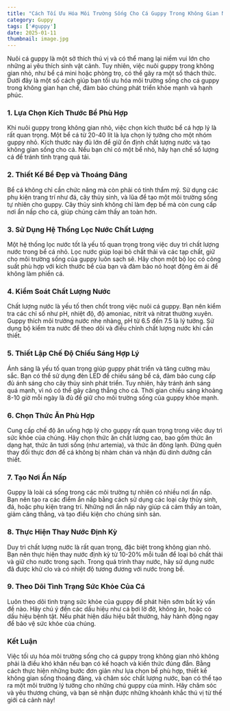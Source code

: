 ```yaml
---
title: "Cách Tối Ưu Hóa Môi Trường Sống Cho Cá Guppy Trong Không Gian Nhỏ"
category: Guppy
tags: ['#guppy']
date: 2025-01-11
thumbnail: image.jpg
---
```


Nuôi cá guppy là một sở thích thú vị và có thể mang lại niềm vui lớn cho những ai yêu thích sinh vật cảnh. Tuy nhiên, việc nuôi guppy trong không gian nhỏ, như bể cá mini hoặc phòng trọ, có thể gây ra một số thách thức. Dưới đây là một số cách giúp bạn tối ưu hóa môi trường sống cho cá guppy trong không gian hạn chế, đảm bảo chúng phát triển khỏe mạnh và hạnh phúc.

### 1. **Lựa Chọn Kích Thước Bể Phù Hợp**
Khi nuôi guppy trong không gian nhỏ, việc chọn kích thước bể cá hợp lý là rất quan trọng. Một bể cá từ 20-40 lít là lựa chọn lý tưởng cho một nhóm guppy nhỏ. Kích thước này đủ lớn để giữ ổn định chất lượng nước và tạo không gian sống cho cá. Nếu bạn chỉ có một bể nhỏ, hãy hạn chế số lượng cá để tránh tình trạng quá tải.

### 2. **Thiết Kế Bể Đẹp và Thoáng Đãng**
Bể cá không chỉ cần chức năng mà còn phải có tính thẩm mỹ. Sử dụng các phụ kiện trang trí như đá, cây thủy sinh, và lũa để tạo một môi trường sống tự nhiên cho guppy. Cây thủy sinh không chỉ làm đẹp bể mà còn cung cấp nơi ẩn nấp cho cá, giúp chúng cảm thấy an toàn hơn.

### 3. **Sử Dụng Hệ Thống Lọc Nước Chất Lượng**
Một hệ thống lọc nước tốt là yếu tố quan trọng trong việc duy trì chất lượng nước trong bể cá nhỏ. Lọc nước giúp loại bỏ chất thải và các tạp chất, giữ cho môi trường sống của guppy luôn sạch sẽ. Hãy chọn một bộ lọc có công suất phù hợp với kích thước bể của bạn và đảm bảo nó hoạt động êm ái để không làm phiền cá.

### 4. **Kiểm Soát Chất Lượng Nước**
Chất lượng nước là yếu tố then chốt trong việc nuôi cá guppy. Bạn nên kiểm tra các chỉ số như pH, nhiệt độ, độ amoniac, nitrit và nitrat thường xuyên. Guppy thích môi trường nước nhẹ nhàng, pH từ 6.5 đến 7.5 là lý tưởng. Sử dụng bộ kiểm tra nước để theo dõi và điều chỉnh chất lượng nước khi cần thiết.

### 5. **Thiết Lập Chế Độ Chiếu Sáng Hợp Lý**
Ánh sáng là yếu tố quan trọng giúp guppy phát triển và tăng cường màu sắc. Bạn có thể sử dụng đèn LED để chiếu sáng bể cá, đảm bảo cung cấp đủ ánh sáng cho cây thủy sinh phát triển. Tuy nhiên, hãy tránh ánh sáng quá mạnh, vì nó có thể gây căng thẳng cho cá. Thời gian chiếu sáng khoảng 8-10 giờ mỗi ngày là đủ để giữ cho môi trường sống của guppy khỏe mạnh.

### 6. **Chọn Thức Ăn Phù Hợp**
Cung cấp chế độ ăn uống hợp lý cho guppy rất quan trọng trong việc duy trì sức khỏe của chúng. Hãy chọn thức ăn chất lượng cao, bao gồm thức ăn dạng hạt, thức ăn tươi sống (như artemia), và thức ăn đông lạnh. Đừng quên thay đổi thực đơn để cá không bị nhàm chán và nhận đủ dinh dưỡng cần thiết.

### 7. **Tạo Nơi Ẩn Nấp**
Guppy là loài cá sống trong các môi trường tự nhiên có nhiều nơi ẩn nấp. Bạn nên tạo ra các điểm ẩn nấp bằng cách sử dụng các loại cây thủy sinh, đá, hoặc phụ kiện trang trí. Những nơi ẩn nấp này giúp cá cảm thấy an toàn, giảm căng thẳng, và tạo điều kiện cho chúng sinh sản.

### 8. **Thực Hiện Thay Nước Định Kỳ**
Duy trì chất lượng nước là rất quan trọng, đặc biệt trong không gian nhỏ. Bạn nên thực hiện thay nước định kỳ từ 10-20% mỗi tuần để loại bỏ chất thải và giữ cho nước trong sạch. Trong quá trình thay nước, hãy sử dụng nước đã được khử clo và có nhiệt độ tương đương với nước trong bể.

### 9. **Theo Dõi Tình Trạng Sức Khỏe Của Cá**
Luôn theo dõi tình trạng sức khỏe của guppy để phát hiện sớm bất kỳ vấn đề nào. Hãy chú ý đến các dấu hiệu như cá bơi lờ đờ, không ăn, hoặc có dấu hiệu bệnh tật. Nếu phát hiện dấu hiệu bất thường, hãy hành động ngay để bảo vệ sức khỏe của chúng.

### Kết Luận
Việc tối ưu hóa môi trường sống cho cá guppy trong không gian nhỏ không phải là điều khó khăn nếu bạn có kế hoạch và kiến thức đúng đắn. Bằng cách thực hiện những bước đơn giản như lựa chọn bể phù hợp, thiết kế không gian sống thoáng đãng, và chăm sóc chất lượng nước, bạn có thể tạo ra một môi trường lý tưởng cho những chú guppy của mình. Hãy chăm sóc và yêu thương chúng, và bạn sẽ nhận được những khoảnh khắc thú vị từ thế giới cá cảnh này!